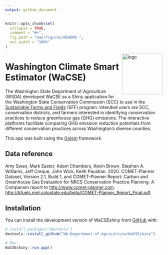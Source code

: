 ```yaml
---
output: github_document
---
```


<!-- README.md is generated from README.Rmd. Please edit that file -->

```r
knitr::opts_chunk$set(
  collapse = TRUE,
  comment = "#>",
  fig.path = "man/figures/README-",
  out.width = "100%"
)
```

<img src = "inst/app/www/hex-WaCSE.png" align = "right" alt = "logo" width = "130"/>

# Washington Climate Smart Estimator (WaCSE)

The Washington State Department of Agriculture (WSDA) developed WaCSE as a Shiny application for the Washington State Conservation Commission (SCC) to use in the [Sustainable Farms and Fields](https://www.scc.wa.gov/sff) (SFF) program. Intended users are SCC, conservation districts, and farmers interested in identifying conservation practices to reduce greenhouse gas (GHG) emissions. The interactive platforms facilitate comparing GHG emission reduction potentials from different conservation practices across Washington’s diverse counties. 

This app was built using the [Golem](https://github.com/ThinkR-open/golem) framework.

## Data reference

Amy Swan, Mark Easter, Adam Chambers, Kevin Brown, Stephen A. Williams, Jeff Creque, John Wick, Keith Paustian. 2020. COMET-Planner Dataset, Version 2.1, Build 1, and COMET-Planner Report: Carbon and Greenhouse Gas Evaluation for NRCS Conservation Practice Planning. A Companion report to [http://www.comet-planner.com](http://www.comet-planner.com). [http://bfuels.nrel.colostate.edu/beta/COMET-Planner_Report_Final.pdf](http://bfuels.nrel.colostate.edu/beta/COMET-Planner_Report_Final.pdf). 

## Installation

You can install the development version of WaCSEshiny from [GitHub](https://github.com/) with:

``` r
# install.packages("devtools")
devtools::install_github("WA-Department-of-Agriculture/WaCSEshiny")

# Run
WaCSEshiny::run_app()
```
